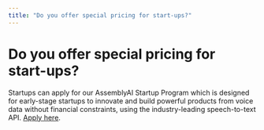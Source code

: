 ```yaml
---
title: "Do you offer special pricing for start-ups?"
---
```


# Do you offer special pricing for start-ups?

Startups can apply for our AssemblyAI Startup Program which is designed for early-stage startups to innovate and build powerful products from voice data without financial constraints, using the industry-leading speech-to-text API. [Apply here](https://www.assemblyai.com/startup-program).
